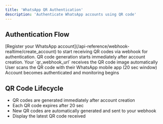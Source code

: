 ```yaml
---
title: 'WhatsApp QR Authentication'
description: 'Authenticate WhatsApp accounts using QR code'
---
```



## Authentication Flow

<Steps>
  <Step title="Create WhatsApp Account">
    [Register your WhatsApp account](/api-reference/webhook-realtime/create_account) to start receiving QR codes via webhook for authentication. QR code generation starts immediately after account creation.
  </Step>
  <Step title="Receive QR Code">
    Your `qr_webhook_url` receives the QR code image automatically
  </Step>
  <Step title="Scan QR Code">
    User scans the QR code with their WhatsApp mobile app (20 sec window)
  </Step>
  <Step title="Authentication Complete">
    Account becomes authenticated and monitoring begins
  </Step>
</Steps>


## QR Code Lifecycle

- QR codes are generated immediately after account creation
- Each QR code expires after 20 sec
- New QR codes are automatically generated and sent to your webhook
- Display the latest QR code received
